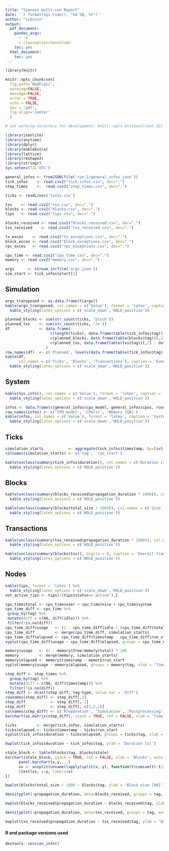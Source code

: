 ```yaml
---
title: "Simcoin multi-run Report"
date: '`r format(Sys.time(), "%d %B, %Y")`'
author: "simcoin"
output:
  pdf_document:
    pandoc_args:
      - -V
      - classoption=twocolumn
    toc: yes
  html_document:
    toc: yes
---
```


```r
library(knitr)

knitr::opts_chunk$set(
  fig.path='RmdFigs/',
  warning=FALSE,
  message=FALSE,
  error = TRUE,
  echo = FALSE,
  dev = 'pdf',
  fig.align='center'
  )

# set working directory for development: knitr::opts_knit$set(root.dir = '/tmp/multi-run/')
```

```r
library(jsonlite)
library(anytime)
library(dplyr)
library(kableExtra)
library(lattice)
library(reshape2)
library(stringr)
Sys.setenv(TZ='UTC')

general_infos <- fromJSON(file('run-1/general_infos.json'))
tick_infos    <- read.csv2("tick_infos.csv", dec=".")
step_times    <-  read.csv2("step_times.csv", dec=".")

ticks <- readLines('ticks.csv')

txs    <- read.csv2("txs.csv", dec=".")
blocks <- read.csv2("blocks.csv", dec=".")
tips   <- read.csv2("tips.csv", dec=".")

blocks_received <- read.csv2("blocks_received.csv", dec=".")
txs_received    <- read.csv2("txs_received.csv", dec=".")

tx_exces    <- read.csv2("tx_exceptions.csv", dec=".")
block_exces <- read.csv2("block_exceptions.csv", dec=".")
rpc_exces   <- read.csv2("rpc_exceptions.csv", dec=".")

cpu_time <- read.csv2("cpu_time.csv", dec=".")
memory <- read.csv2("memory.csv", dec=".")

args      <- stream_in(file('args.json'))
sim_start <- tick_infos$start[1]
```

## Simulation
```r
args_transposed <- as.data.frame(t(args))
kable(args_transposed, col.names = c('Value'), format = 'latex', caption ='Start arguments') %>%
  kable_styling(latex_options = c('scale_down','HOLD_position'))
```

```r
planned_blocks <- sum(str_count(ticks, 'block'))
planned_txs    <- sum(str_count(ticks, 'tx'))
df             <- data.frame(
                    c(length(ticks), data.frame(table(tick_infos$tag))[,2]),
                    c(planned_blocks, data.frame(table(blocks$tag))[,2]),
                    c(planned_txs, data.frame(table(txs$tag))[,2] - data.frame(table(blocks$tag))[,2])
                  )
row.names(df)  <- c('Planned', levels(data.frame(table(tick_infos$tag))[,1]))
kable(df,
      col.names = c('Ticks', 'Blocks', 'Transactions'), caption = 'Events summary', format = 'latex') %>%
  kable_styling(latex_options = c('scale_down','HOLD_position'))
```

## System

```r
kable(Sys.info(), col.names = c('Value'), format = 'latex', caption = 'System information') %>%
  kable_styling(latex_options = c('scale_down','HOLD_position'))
```

```r
infos <- data.frame(c(general_infos$cpu_model, general_infos$cpus, round(as.double(general_infos$total_memory) / 1000000, 3)))
row.names(infos) <- c('CPU model', 'CPU(s)', 'Memory [GB]')
kable(infos, col.names = c('Value'), format = 'latex', caption = 'System hardware specs') %>%
  kable_styling(latex_options = c('scale_down','HOLD_position'))
```

## Ticks

```r
simulation_starts           <- aggregate(tick_infos$timestamp, by=list(tick_infos$tag), FUN=min)
colnames(simulation_starts) <- c('tag', 'run_start')
```

```r
kable(unclass(summary(tick_infos$duration)), col.names = c('Duration [s]'), digits = 3, caption = 'Overall tick duration', format = 'latex')  %>%
  kable_styling(latex_options = c('HOLD_position'))
```

## Blocks

```r
kable(unclass(summary(blocks_received$propagation_duration * 1000)), col.names = c('Propagation [ms]'), digits = 3, caption = 'Overall block propagation', format = 'latex') %>%
  kable_styling(latex_options = c('HOLD_position'))
```

```r
kable(unclass(summary(blocks$total_size / 1000)), col.names = c('Size [kB]'), digits = 3, caption = 'Overall block size', format = 'latex') %>%
  kable_styling(latex_options = c('HOLD_position'))
```

## Transactions

```r
kable(unclass(summary(txs_received$propagation_duration * 1000)), col.names = c('Propagation [ms]'), digits = 3, caption = 'Overall transactions propagation', format = 'latex') %>%
  kable_styling(latex_options = c('HOLD_position'))
```

```r
kable(unclass(summary(blocks$txs)), digits = 0, caption = 'Overall transactions per block', format = 'latex') %>%
  kable_styling(latex_options = c('HOLD_position'))
```

## Nodes

```r
kable(tips, format = 'latex') %>%
  kable_styling(latex_options = c('scale_down','HOLD_position'))
not_active_tips <- tips[!(tips$status=='active'),]
```

\clearpage

```r
cpu_time$total <- cpu_time$user + cpu_time$nice + cpu_time$system
cpu_time_diff <- cpu_time %>%
 group_by(tag) %>%
 mutate(diff = c(NA, diff(idle))) %>%
 filter(!is.na(diff))
cpu_time_diff$usage   <- (1 - cpu_time_diff$idle / (cpu_time_diff$total + cpu_time_diff$idle)) * 100
cpu_time_diff         <- merge(cpu_time_diff, simulation_starts)
cpu_time_diff$elapsed <- cpu_time_diff$timestamp - cpu_time_diff$run_start
xyplot(cpu_time_diff$usage ~ cpu_time_diff$elapsed, groups = cpu_time_diff$tag, xlab = 'Time [s]', ylab = 'CPU usage [%]', t = 'l' )
```

```r
memory$usage   <- (1 - memory$free/memory$total) * 100
memory         <- merge(memory, simulation_starts)
memory$elapsed <- memory$timestamp - memory$run_start
xyplot(memory$usage ~ memory$elapsed, groups = memory$tag, xlab = 'Time [s]', ylab = 'Memory usage [%]', t = 'l' )
```


```r
step_diff <- step_times %>%
  group_by(tag) %>%
  mutate(diff = c(NA, diff(timestamp))) %>%
  filter(!is.na(diff))
step_diff <- dcast(step_diff, tag~type, value.var = 'diff')
rownames(step_diff) <- step_diff[,1]
step_diff           <- step_diff[,-1]
step_diff           <- step_diff[, c(3,2,1)]
colnames(step_diff) <- c('Preparation', 'Simulation', 'Postprocessing')
barchart(as.matrix(step_diff), stack = TRUE, ref = FALSE, xlab = 'Time [s]', auto.key = list(space='top',text=colnames(step_diff)))
```

```r
ticks         <- merge(tick_infos, simulation_starts)
ticks$elapsed <- ticks$timestamp - ticks$run_start
xyplot(tick_infos$duration ~ ticks$elapsed, groups = ticks$tag, xlab = 'Time [s]', ylab = 'Duration [s]', t = 'l' )
```

```r
bwplot(tick_infos$duration ~ tick_infos$tag, ylab = 'Duration [s]')
```

```r
stale_block <- table(blocks$tag, blocks$stale)
barchart(stale_block, stack = TRUE, ref = FALSE, xlab = 'Blocks', auto.key = list(columns=2, points = FALSE, rectangles = TRUE), panel=function(x,y,...){
      panel.barchart(x,y,...)
      xx <- unsplit(unname(lapply(split(x, y), function(t)cumsum(t)-t/2)), y)
      ltext(xx, y=y, labels=x)
})
```

```r
bwplot(blocks$total_size / 1000 ~ blocks$tag, ylab = 'Block size [kB]')
```

```r
densityplot(~propagation_duration, data=blocks_received, groups = tag, auto.key = list(space = "right"), ref = TRUE, xlab = 'Duration [s]', plot.points = FALSE)
```

```r
bwplot(blocks_received$propagation_duration ~ blocks_received$tag, ylab = 'Duration [s]')
```

```r
densityplot(~propagation_duration, data=txs_received, groups = tag, auto.key = list(space = "right"), ref = TRUE, xlab = 'Duration [s]', plot.points = FALSE)
```

```r
bwplot(txs_received$propagation_duration ~ txs_received$tag, ylab = 'Duration [s]')
```

\clearpage

#### R and package versions used

```r
devtools::session_info()
```
